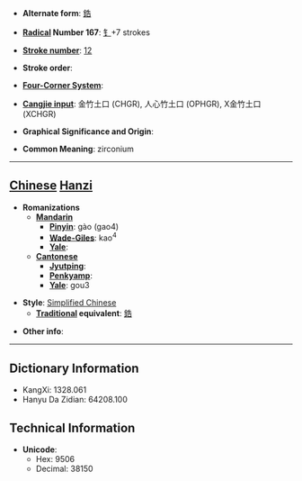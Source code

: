 * '''Alternate form''': [[鋯]]

* '''[[Wiktionary:Chinese radical index| Radical]] Number 167''': [[Wiktionary:Chinese radical index 钅|钅]]+7 strokes

* '''[[Wiktionary:Chinese total strokes index|Stroke number]]''': [[Wiktionary:Chinese total strokes index 12|12]]

* '''Stroke order''': 

* '''[[Wiktionary:Chinese four corner index|Four-Corner System]]''': 

* '''[[Wiktionary:Chinese Cangjie index|Cangjie input]]''': 金竹土口 (CHGR), 人心竹土口 (OPHGR), X金竹土口 (XCHGR)

* '''Graphical Significance and Origin''': 

* '''Common Meaning''': zirconium

----

== [[Chinese]] [[Hanzi]] ==

* '''Romanizations'''
** '''[[Mandarin]]'''
*** '''[[Pinyin]]''': gào (gao4)
*** '''[[Wade-Giles]]''': kao<sup>4</sup>
*** '''[[Yale]]''': 
** '''[[Cantonese]]'''
*** '''[[Jyutping]]''':
*** '''[[Penkyamp]]''': 
*** '''[[Yale]]''': gou3

* '''Style''': [[Simplified Chinese]] 
** '''[[Traditional Chinese|Traditional]] equivalent''': [[鋯]]

* '''Other info''': 

----

== Dictionary Information ==

* KangXi: 1328.061
* Hanyu Da Zidian: 64208.100

== Technical Information ==

* '''Unicode''':
** Hex: 9506
** Decimal: 38150